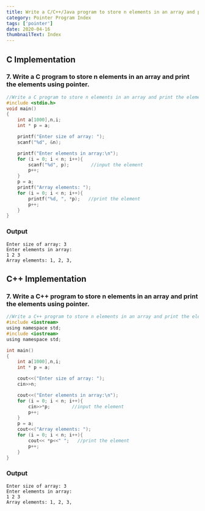 ```yaml
---
title: Write a C/C++/Java program to store n elements in an array and print the elements using pointer.
category: Pointer Program Index
tags: ['pointer']
date: 2020-04-16
thumbnailText: Index
---
```


## C Implementation
### 7. Write a C program to store n elements in an array and print the elements using pointer.
```c
//Write a C program to store n elements in an array and print the elements using pointer.
#include <stdio.h>
void main()
{
    int a[1000],n,i;
    int * p = a;

    printf("Enter size of array: ");
    scanf("%d", &n);

    printf("Enter elements in array:\n");
    for (i = 0; i < n; i++){
        scanf("%d", p);        //input the element
        p++;
    }
    p = a;
    printf("Array elements: ");
    for (i = 0; i < n; i++){
        printf("%d, ", *p);   //print the element
        p++;
    }
}
```
### Output
```
Enter size of array: 3
Enter elements in array:
1 2 3
Array elements: 1, 2, 3,
```
## C++ Implementation
### 7. Write a C++ program to store n elements in an array and print the elements using pointer.
```c
//Write a C++ program to store n elements in an array and print the elements using pointer.
#include <iostream>
using namespace std;
#include <iostream>
using namespace std;

int main()
{
    int a[1000],n,i;
    int * p = a;

    cout<<("Enter size of array: ");
    cin>>n;

    cout<<("Enter elements in array:\n");
    for (i = 0; i < n; i++){
        cin>>*p;        //input the element
        p++;
    }
    p = a;
    cout<<("Array elements: ");
    for (i = 0; i < n; i++){
        cout<< *p<<" ";   //print the element
        p++;
    }
}
```
### Output
```
Enter size of array: 3
Enter elements in array:
1 2 3
Array elements: 1, 2, 3,
```
